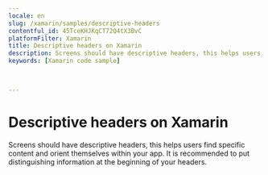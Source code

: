 ```yaml
---
locale: en
slug: /xamarin/samples/descriptive-headers
contentful_id: 45TceKHJKqCT72Q4tX3BvC
platformFilter: Xamarin
title: Descriptive headers on Xamarin
description: Screens should have descriptive headers, this helps users find specific content and orient themselves within your app.
keywords: [Xamarin code sample]


	
---
```


# Descriptive headers on Xamarin

Screens should have descriptive headers, this helps users find specific content and orient themselves within your app. It is recommended to put distinguishing information at the beginning of your headers.

<CodeSample id="screen-headers" locale="en" platform="xamarin"/>